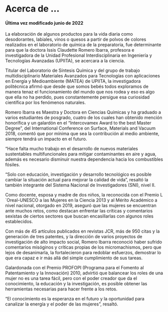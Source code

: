 
# Acerca de ...

#### Última vez modificado junio de 2022

La elaboración de algunos
productos para la vida diaria como
desodorantes, labiales, vinos o
quesos a partir de polvos de colores
realizados en el laboratorio de química
de la preparatoria, fue determinante para
que la doctora Issis Claudette Romero
Ibarra, profesora e investigadora de
la Unidad Profesional Interdisciplinaria
en Ingeniería y Tecnologías Avanzadas
(UPIITA), se acercara a la ciencia.

Titular del Laboratorio de Síntesis
Química y del grupo de trabajo
multidisciplinario Materiales Avanzados
para Tecnologías con aplicaciones en
Energía y Medioambiente (MATEA) de
UPIITA, la investigadora politécnica
afirmó que desde que somos bebés
todos exploramos de manera tenaz
el funcionamiento del mundo que
nos rodea y eso es algo que ella no
ha perdido, pues constantemente
persigue esa curiosidad científica por los
fenómenos naturales.

Romero Ibarra es Maestra y Doctora en
Ciencias Químicas y ha graduado a varios
estudiantes de posgrado, cuatro de los
cuales han obtenido mención honorífica
y un galardón en el “Intercovamex
Award to the best Master Degree”, del
International Conference on Surface,
Materials and Vacuum 2018, comentó
que por mínima que sea la contribución
al medio ambiente, siempre tendrá un
impacto en el futuro.

“Hace falta mucho trabajo en el
desarrollo
de
nuevos
materiales
sustentables
multifuncionales
para
mitigar contaminantes en aire y agua,
además es necesario disminuir nuestra
dependencia hacia los combustibles
fósiles.

“Solo con educación, investigación
y desarrollo tecnológico es posible
cambiar la situación actual para mejorar
la calidad de vida”, resaltó la también
integrante del Sistema Nacional de
Investigadores (SNI), nivel II.

Como docente, esposa y madre de
dos niños, la reconocida con el Premio
L´Oreal-UNESCO a las Mujeres en la
Ciencia 2013 y al Mérito Académico a
nivel nacional, otorgado en 2019, aseguró
que las mujeres se encuentran ante
muchos retos, como destacan enfrentar
las críticas y comentarios sexistas de
ciertos sectores que buscan encasillarlas
con algunos roles establecidos.

Con más de 45 artículos publicados
en revistas JCR, más de 950 citas
y la generación de tres patentes, y
la dirección de varios proyectos de
investigación de alto impacto social,
Romero Ibarra reconoció haber sufrido
comentarios misóginos y críticas propias
de los micromachismos, pero que
lejos de desanimarla, la fortalecieron
para redoblar esfuerzos, demostrar lo
que era capaz e ir más allá del simple
cumplimiento de sus tareas.

Galardonada con el Premio PROFOPI
(Programa
para
el
Fomento
al
Patentamiento y la Innovación) 2010,
advirtió que balancear los roles de una
mujer no es una tarea fácil, pero con el
poder creador que da el conocimiento, la
educación y la investigación, es posible
obtener las herramientas necesarias para
hacer frente a los retos.

“El conocimiento es la esperanza en el
futuro y la oportunidad para canalizar la
energía y el poder de las mujeres”, resaltó.
